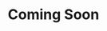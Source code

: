 ---
title: 'Coming Soon'
description: 'Integrate Sapien into product workflows using Zapier'
icon: 'plug'
---